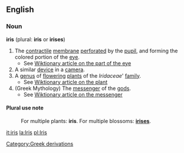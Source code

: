 ==English==

===Noun===
'''iris''' (plural: '''iris''' or '''irises''')
#The [[contractile]] [[membrane]] [[perforate]]d by the [[pupil]], and forming the colored portion of the [[eye]].
#* See [[w:Iris (anatomy)|Wiktionary article on the part of the eye]]
#A similar [[device]] in a [[camera]].
#A [[genus]] of [[flower]]ing [[plant]]s of the ''Iridaceae''' [[family]].
#* See [[w:Iris (plant)|Wiktionary article on the plant]]
#(Greek Mythology) The [[messenger]] of the [[gods]].
#* See [[w:Iris (mythology)|Wiktionary article on the messenger]]

====Plural use note====
:For multiple plants: '''iris'''.  For multiple blossoms: '''[[irises]]'''.

[[it:iris]]
[[la:Iris]]
[[pl:Iris]]
[[Category:Greek derivations]]